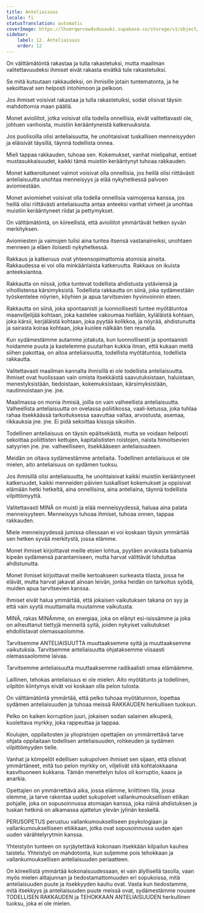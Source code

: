 ```yaml
---
title: Anteliaisuus
locale: fi
statusTranslation: automatic
coverImage: https://lhvmrqwrcowdvduuaukz.supabase.co/storage/v1/object/public/strapi-uploads/small_cover-educacion-fundamental.webp-2d51a7828a2b1309555be27f7e2a61a0.webp
sidebar:
    label: 12. Anteliaisuus
    order: 12
---
```

On välttämätöntä rakastaa ja tulla rakastetuksi, mutta maailman valitettavuudeksi ihmiset eivät rakasta eivätkä tule rakastetuiksi.

Se mitä kutsutaan rakkaudeksi, on ihmisille jotain tuntematonta, ja he sekoittavat sen helposti intohimoon ja pelkoon.

Jos ihmiset voisivat rakastaa ja tulla rakastetuiksi, sodat olisivat täysin mahdottomia maan päällä.

Monet avioliitot, jotka voisivat olla todella onnellisia, eivät valitettavasti ole, johtuen vanhoista, muistiin kerääntyneistä katkeruuksista.

Jos puolisoilla olisi anteliaisuutta, he unohtaisivat tuskallisen menneisyyden ja eläisivät täysillä, täynnä todellista onnea.

Mieli tappaa rakkauden, tuhoaa sen. Kokemukset, vanhat mielipahat, entiset mustasukkaisuudet, kaikki tämä muistiin kerääntynyt tuhoaa rakkauden.

Monet katkeroituneet vaimot voisivat olla onnellisia, jos heillä olisi riittävästi anteliaisuutta unohtaa menneisyys ja elää nykyhetkessä palvoen aviomiestään.

Monet aviomiehet voisivat olla todella onnellisia vaimojensa kanssa, jos heillä olisi riittävästi anteliaisuutta antaa anteeksi vanhat virheet ja unohtaa muistiin kerääntyneet riidat ja pettymykset.

On välttämätöntä, on kiireellistä, että avioliitot ymmärtävät hetken syvän merkityksen.

Aviomiesten ja vaimojen tulisi aina tuntea itsensä vastanaineiksi, unohtaen menneen ja eläen iloisesti nykyhetkessä.

Rakkaus ja katkeruus ovat yhteensopimattomia atomisia aineita. Rakkaudessa ei voi olla minkäänlaista katkeruutta. Rakkaus on ikuista anteeksiantoa.

Rakkautta on niissä, jotka tuntevat todellista ahdistusta ystäviensä ja vihollistensa kärsimyksistä. Todellista rakkautta on siinä, joka sydämestään työskentelee nöyrien, köyhien ja apua tarvitsevien hyvinvoinnin eteen.

Rakkautta on siinä, joka spontaanisti ja luonnollisesti tuntee myötätuntoa maanviljelijää kohtaan, joka kastelee vakoumaa hiellään, kyläläistä kohtaan, joka kärsii, kerjäläistä kohtaan, joka pyytää kolikkoa, ja nöyrää, ahdistunutta ja sairasta koiraa kohtaan, joka kuolee nälkään tien reunalla.

Kun sydämestämme autamme jotakuta, kun luonnollisesti ja spontaanisti hoidamme puuta ja kastelemme puutarhan kukkia ilman, että kukaan meitä siihen pakottaa, on aitoa anteliaisuutta, todellista myötätuntoa, todellista rakkautta.

Valitettavasti maailman kannalta ihmisillä ei ole todellista anteliaisuutta. Ihmiset ovat huolissaan vain omista itsekkäistä saavutuksistaan, haluistaan, menestyksistään, tiedoistaan, kokemuksistaan, kärsimyksistään, nautinnoistaan jne. jne.

Maailmassa on monia ihmisiä, joilla on vain valheellista anteliaisuutta. Valheellista anteliaisuutta on ovelassa poliitikossa, vaali-ketussa, joka tuhlaa rahaa itsekkäässä tarkoituksessa saavuttaa valtaa, arvostusta, asemaa, rikkauksia jne. jne. Ei pidä sekoittaa kissoja sikoihin.

Todellinen anteliaisuus on täysin epäitsekästä, mutta se voidaan helposti sekoittaa poliittisten kettujen, kapitalististen roistojen, naista himoitsevien satyyrien jne. jne. valheelliseen, itsekkääseen anteliaisuuteen.

Meidän on oltava sydämestämme anteliaita. Todellinen anteliaisuus ei ole mielen, aito anteliaisuus on sydämen tuoksu.

Jos ihmisillä olisi anteliaisuutta, he unohtaisivat kaikki muistiin kerääntyneet katkeruudet, kaikki menneiden päivien tuskalliset kokemukset ja oppisivat elämään hetki hetkeltä, aina onnellisina, aina anteliaina, täynnä todellista vilpittömyyttä.

Valitettavasti MINÄ on muisti ja elää menneisyydessä, haluaa aina palata menneisyyteen. Menneisyys tuhoaa ihmiset, tuhoaa onnen, tappaa rakkauden.

Miele menneisyydessä jumissa ollessaan ei voi koskaan täysin ymmärtää sen hetken syvää merkitystä, jossa elämme.

Monet ihmiset kirjoittavat meille etsien lohtua, pyytäen arvokasta balsamia kipeän sydämensä parantamiseen, mutta harvat välittävät lohduttaa ahdistunutta.

Monet ihmiset kirjoittavat meille kertoakseen surkeasta tilasta, jossa he elävät, mutta harvat jakavat ainoan leivän, jonka heidän on tarkoitus syödä, muiden apua tarvitsevien kanssa.

Ihmiset eivät halua ymmärtää, että jokaisen vaikutuksen takana on syy ja että vain syytä muuttamalla muutamme vaikutusta.

MINÄ, rakas MINÄmme, on energiaa, joka on elänyt esi-isissämme ja joka on aiheuttanut tiettyjä menneitä syitä, joiden nykyiset vaikutukset ehdollistavat olemassaolomme.

Tarvitsemme ANTELIAISUUTTA muuttaaksemme syitä ja muuttaaksemme vaikutuksia. Tarvitsemme anteliaisuutta ohjataksemme viisaasti olemassaolomme laivaa.

Tarvitsemme anteliaisuutta muuttaaksemme radikaalisti omaa elämäämme.

Laillinen, tehokas anteliaisuus ei ole mielen. Aito myötätunto ja todellinen, vilpitön kiintymys eivät voi koskaan olla pelon tulosta.

On välttämätöntä ymmärtää, että pelko tuhoaa myötätunnon, lopettaa sydämen anteliaisuuden ja tuhoaa meissä RAKKAUDEN herkullisen tuoksun.

Pelko on kaiken korruption juuri, jokaisen sodan salainen alkuperä, kuolettava myrkky, joka rappeuttaa ja tappaa.

Koulujen, oppilaitosten ja yliopistojen opettajien on ymmärrettävä tarve ohjata oppilaitaan todellisen anteliaisuuden, rohkeuden ja sydämen vilpittömyyden tielle.

Vanhat ja kömpelöt edellisen sukupolven ihmiset sen sijaan, että olisivat ymmärtäneet, mitä tuo pelon myrkky on, viljelivät sitä kohtalokkaana kasvihuoneen kukkana. Tämän menettelyn tulos oli korruptio, kaaos ja anarkia.

Opettajien on ymmärrettävä aika, jossa elämme, kriittinen tila, jossa olemme, ja tarve rakentaa uudet sukupolvet vallankumouksellisen etiikan pohjalle, joka on sopusoinnussa atomiajan kanssa, joka näinä ahdistuksen ja tuskan hetkinä on alkamassa ajattelun ylevän jylinän keskellä.

PERUSOPETUS perustuu vallankumoukselliseen psykologiaan ja vallankumoukselliseen etiikkaan, jotka ovat sopusoinnussa uuden ajan uuden värähtelyrytmin kanssa.

Yhteistyön tunteen on syrjäytettävä kokonaan itsekkään kilpailun kauhea taistelu. Yhteistyö on mahdotonta, kun suljemme pois tehokkaan ja vallankumouksellisen anteliaisuuden periaatteen.

On kiireellistä ymmärtää kokonaisuudessaan, ei vain älyllisellä tasolla, vaan myös mielen alitajunnan ja tiedostamattomuuden eri sopukoissa, mitä anteliaisuuden puute ja itsekkyyden kauhu ovat. Vasta kun tiedostamme, mitä itsekkyys ja anteliaisuuden puute meissä ovat, sydämestämme nousee TODELLISEN RAKKAUDEN ja TEHOKKAAN ANTELIAISUUDEN herkullinen tuoksu, joka ei ole mielen.

